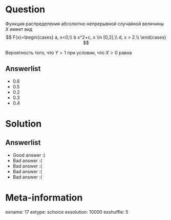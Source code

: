 Question
========
Функция распределения абсолютно непрерывной случайной величины $X$ имеет вид
$$
F(x)=\begin{cases}
a, x<0,\\
b x^2+c, x \in [0,2],\\
d, x > 2.\\
\end{cases}
$$
\vspace{0.2cm} 
 
 Вероятность того, что $Y = 1$ при условии, что $X > 0$ равна


Answerlist
----------
*  $0.6$
*  $0.5$
*  $0.2$
*  $0.3$
*  $0.4$

Solution
========

Answerlist
----------
*  Good answer :)
*  Bad answer :(
*  Bad answer :(
*  Bad answer :(
*  Bad answer :(

Meta-information
================
exname: 17
extype: schoice
exsolution: 10000
exshuffle: 5
